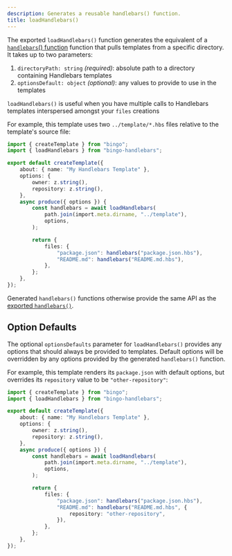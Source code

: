```yaml
---
description: Generates a reusable handlebars() function.
title: loadHandlebars()
---
```


The exported `loadHandlebars()` function generates the equivalent of a [`handlebars`() function](/engines/handlebars/handlebars) function that pulls templates from a specific directory.
It takes up to two parameters:

1. `directoryPath: string` _(required)_: absolute path to a directory containing Handlebars templates
2. `optionsDefault: object` _(optional)_: any values to provide to use in the templates

`loadHandlebars()` is useful when you have multiple calls to Handlebars templates interspersed amongst your `files` creations

For example, this template uses two `../template/*.hbs` files relative to the template's source file:

```ts
import { createTemplate } from "bingo";
import { loadHandlebars } from "bingo-handlebars";

export default createTemplate({
	about: { name: "My Handlebars Template" },
	options: {
		owner: z.string(),
		repository: z.string(),
	},
	async produce({ options }) {
		const handlebars = await loadHandlebars(
			path.join(import.meta.dirname, "../template"),
			options,
		);

		return {
			files: {
				"package.json": handlebars("package.json.hbs"),
				"README.md": handlebars("README.md.hbs"),
			},
		};
	},
});
```

Generated `handlebars()` functions otherwise provide the same API as the [exported `handlebars()`](/engines/handlebars/handlebars).

## Option Defaults

The optional `optionsDefaults` parameter for `loadHandlebars()` provides any options that should always be provided to templates.
Default options will be overridden by any options provided by the generated `handlebars()` function.

For example, this template renders its `package.json` with default options, but overrides its `repository` value to be `"other-repository"`:

```ts
import { createTemplate } from "bingo";
import { loadHandlebars } from "bingo-handlebars";

export default createTemplate({
	about: { name: "My Handlebars Template" },
	options: {
		owner: z.string(),
		repository: z.string(),
	},
	async produce({ options }) {
		const handlebars = await loadHandlebars(
			path.join(import.meta.dirname, "../template"),
			options,
		);

		return {
			files: {
				"package.json": handlebars("package.json.hbs"),
				"README.md": handlebars("README.md.hbs", {
					repository: "other-repository",
				}),
			},
		};
	},
});
```
